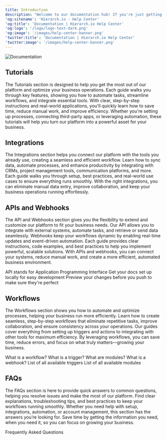 ```yaml
---
title: Introduction
description: "Welcome to our documentation hub! If you're just getting started or diving into advanced features, this is your go-to resource for everything you need to make the most of our platform. We’ve put together step-by-step tutorials, integration guides, API and webhook documentation, and workflow best practices to help you work smarter, not harder. Our goal is to make complex processes simple and intuitive, so you can focus on what really matters—getting things done efficiently. If you ever need help, check out our resources and FAQs, or reach out to our support team. Let’s build something great together!"
'og:sitename': 'Hierarch.io - Help Center'
'og:title': 'Documentation | Hierarch.io Help Center'
'og:logo': '/logo/logo-text-dark.png'
'og:image': '/images/help-center-banner.png'
'twitter:title': 'Documentation | Hierarch.io Help Center'
'twitter:image': '/images/help-center-banner.png'
---
```


<img alt="Documentation" classname="block" src="/images/help-center-banner.png" />

## Tutorials

The Tutorials section is designed to help you get the most out of our platform and optimize your business operations. Each guide walks you through key features, showing you how to automate tasks, streamline workflows, and integrate essential tools. With clear, step-by-step instructions and real-world applications, you'll quickly learn how to save time, reduce manual work, and improve efficiency. Whether you're setting up processes, connecting third-party apps, or leveraging automation, these tutorials will help you turn our platform into a powerful asset for your business.

<CardGroup cols={3}>
  <Card title="How to create a company?" icon="building" href="/tutorials/how-to-create-company" />

  <Card title="How to create a client record?" icon="user-tie" href="/tutorials/how-to-create-client-record" />

  <Card title="How to create a personnel record?" icon="user-plus" href="/tutorials/how-to-create-personnel-record" />
</CardGroup>

## Integrations

The Integrations section helps you connect our platform with the tools you already use, creating a seamless and efficient workflow. Learn how to sync data, automate processes, and enhance productivity by integrating with CRMs, project management tools, communication platforms, and more. Each guide walks you through setup, best practices, and real-world use cases to ensure everything runs smoothly. With the right integrations, you can eliminate manual data entry, improve collaboration, and keep your business operations running effortlessly.

<CardGroup cols={3}>
  <Card title="What is an Integration" icon="share-nodes" href="/integrations" />

  <Card title="Slack" icon="slack" href="/integrations/slack" />

  <Card title="Discord" icon="discord" href="/integrations/discord" />
</CardGroup>

## APIs and Webhooks

The API and Webhooks section gives you the flexibility to extend and customize our platform to fit your business needs. Our API allows you to integrate with external systems, automate tasks, and retrieve or send data seamlessly. Webhooks keep your workflows dynamic by enabling real-time updates and event-driven automation. Each guide provides clear instructions, code examples, and best practices to help you implement powerful, scalable solutions. With APIs and webhooks, you can connect your systems, reduce manual work, and create a more efficient, automated business environment.

<CardGroup cols={3}>
  <Card title="What is an API" icon="key" href="/api-docs/v1/api">
    API stands for Application Programming Interface
  </Card>

  <Card title="API Token" icon="key" href="/api-docs/v1/api-token">
    Get your docs set up locally for easy development
  </Card>

  <Card title="Authentication" icon="lock" href="/api-docs/v1/api-auth">
    Preview your changes before you push to make sure they're perfect
  </Card>
</CardGroup>

## Workflows

The Workflows section shows you how to automate and optimize processes, helping your business run more efficiently. Learn how to create seamless, step-by-step workflows that eliminate repetitive tasks, improve collaboration, and ensure consistency across your operations. Our guides cover everything from setting up triggers and actions to integrating with other tools for maximum efficiency. By leveraging workflows, you can save time, reduce errors, and focus on what truly matters—growing your business.

<CardGroup cols={3}>
  <Card title="Workflow" icon="diagram-next" href="/workflows">
    What is a workflow?
  </Card>

  <Card title="Triggers" icon="flag-checkered" href="/tutorials/what-is-a-trigger">
    What is a trigger?
  </Card>

  <Card title="Modules" icon="box-open" href="/tutorials/what-is-a-module">
    What are modules?
  </Card>
</CardGroup>

<CardGroup cols={3}>
  <Card title="Webhook" icon="webhook" href="/workflows/triggers/webhooks">
    What is a webhook?
  </Card>

  <Card title="All Triggers" icon="play" href="/workflows/triggers/pipeline-changed">
    List of all available triggers
  </Card>

  <Card title="All Modules" icon="boxes-stacked" href="/workflows/modules/">
    List of all available modules
  </Card>
</CardGroup>

## FAQs

The FAQs section is here to provide quick answers to common questions, helping you resolve issues and make the most of our platform. Find clear explanations, troubleshooting tips, and best practices to keep your workflows running smoothly. Whether you need help with setup, integrations, automation, or account management, this section has the answers you’re looking for. Save time by getting the information you need, when you need it, so you can focus on growing your business.

<CardGroup cols={3}>
  <Card title="FAQs" icon="person-circle-question" href="/faqs">
    Frequently Asked Questions
  </Card>
</CardGroup>